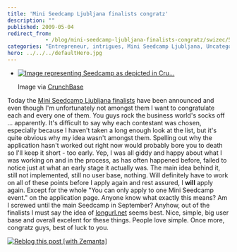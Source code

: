 ```yaml
---
title: 'Mini Seedcamp Ljubljana finalists congratz'
description: ""
published: 2009-05-04
redirect_from: 
            - /blog/mini-seedcamp-ljubljana-finalists-congratz/swizec/502
categories: "Entrepreneur, intrigues, Mini Seedcamp Ljubljana, Uncategorized"
hero: ../../../defaultHero.jpg
---
```

- [![Image representing Seedcamp as depicted in Cru...](http://www.crunchbase.com/assets/images/resized/0000/0154/154v1-max-450x450.png "Image representing Seedcamp as depicted in Cru...")](http://www.crunchbase.com/company/seedcamp)

  Image via [CrunchBase](http://www.crunchbase.com)

Today the [Mini Seedcamp Ljubljana finalists](http://blog.seedcamp.com/2009/05/20-hopeful-teams-get-ready-to-embrace.html) have been announced and even though I'm unfortunately not amongst them I want to congratulate each and every one of them. You guys rock the business world's socks off ... apparently. It's difficult to say why each contestant was chosen, especially because I haven't taken a long enough look at the list, but it's quite obvious why my idea wasn't amongst them. Spelling out why the application hasn't worked out right now would probably bore you to death so I'll keep it short - too early. Yep, I was all giddy and happy about what I was working on and in the process, as has often happened before, failed to notice just at what an early stage it actually was. The main idea behind it, still not implemented, still no user base, nothing. Will definitely have to work on all of these points before I apply again and rest assured, I **will** apply again. Except for the whole "You can only apply to one Mini Seedcamp event." on the application page. Anyone know what exactly this means? Am I screwed until the main Seedcamp in September? Anyhow, out of the finalists I must say the idea of [longurl.net](http://my.longurl.net) seems best. Nice, simple, big user base and overall excelent for these things. People love simple. Once more, congratz guys, best of luck to you.

[![Reblog this post \[with Zemanta\]](http://img.zemanta.com/reblog_e.png?x-id=ef2ccadf-bf65-47ce-89cf-058eb7ed1706)](http://reblog.zemanta.com/zemified/ef2ccadf-bf65-47ce-89cf-058eb7ed1706/ "Reblog this post \[with Zemanta]")